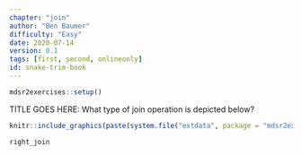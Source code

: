 ```yaml
---
chapter: "join"
author: "Ben Baumer"
difficulty: "Easy"
date: 2020-07-14 
version: 0.1
tags: [first, second, onlineonly]
id: snake-trim-book
---
```


```r
mdsr2exercises::setup()
```

TITLE GOES HERE: What type of join operation is depicted below? 

```r
knitr::include_graphics(paste(system.file("extdata", package = "mdsr2exercises"), "/dplyr-right-join.png", sep = ""))
```

<!--answer-start-->
`right_join`
<!--answer-end-->


